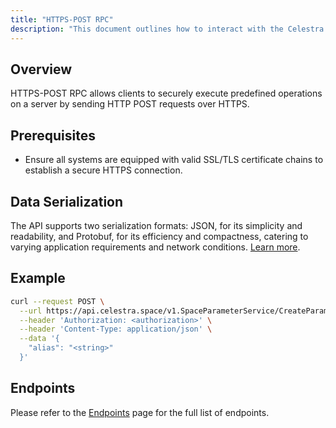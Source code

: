 ```yaml
---
title: "HTTPS-POST RPC"
description: "This document outlines how to interact with the Celestra Space API via HTTPS POST JSON RPC."
---
```


## Overview

HTTPS-POST RPC allows clients to securely execute predefined operations on a server by sending HTTP POST requests over HTTPS.

## Prerequisites

- Ensure all systems are equipped with valid SSL/TLS certificate chains to establish a secure HTTPS connection.

## Data Serialization

The API supports two serialization formats: JSON, for its simplicity and readability, and Protobuf, for its efficiency and compactness, catering to varying application requirements and network conditions. [Learn more](/essentials/data-serialization).

## Example

```bash
curl --request POST \
  --url https://api.celestra.space/v1.SpaceParameterService/CreateParameter \
  --header 'Authorization: <authorization>' \
  --header 'Content-Type: application/json' \
  --data '{
    "alias": "<string>"
  }'
```

## Endpoints

Please refer to the [Endpoints](/essentials/endpoints) page for the full list of endpoints.



<Snippet file="cta-start-account.mdx" />